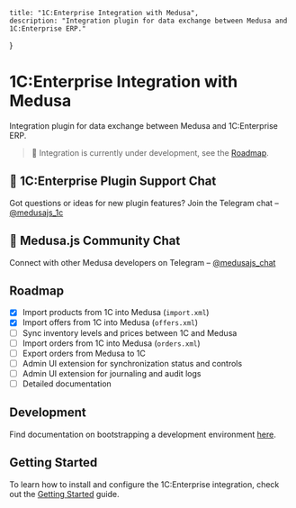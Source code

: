 	title: "1C:Enterprise Integration with Medusa",
	description: "Integration plugin for data exchange between Medusa and 1C:Enterprise ERP."
}

# 1C:Enterprise Integration with Medusa

Integration plugin for data exchange between Medusa and 1C:Enterprise ERP.

> 🚧 Integration is currently under development, see the [Roadmap](#roadmap).

## 💬 1C:Enterprise Plugin Support Chat

Got questions or ideas for new plugin features?
Join the Telegram chat – [@medusajs_1c](https://t.me/medusajs_1c)

## 👥 Medusa.js Community Chat

Connect with other Medusa developers on Telegram – [@medusajs_chat](https://t.me/medusajs_chat)

## Roadmap

- [x] Import products from 1C into Medusa (`import.xml`)
- [x] Import offers from 1C into Medusa (`offers.xml`)
- [ ] Sync inventory levels and prices between 1C and Medusa
- [ ] Import orders from 1C into Medusa (`orders.xml`)
- [ ] Export orders from Medusa to 1C
- [ ] Admin UI extension for synchronization status and controls
- [ ] Admin UI extension for journaling and audit logs
- [ ] Detailed documentation

## Development

Find documentation on bootstrapping a development environment [here](https://github.com/gorgojs/medusa-plugins/tree/main/examples/1c).

## Getting Started

To learn how to install and configure the 1C:Enterprise integration, check out the [Getting Started](1с-enterprise/getting-started) guide.
